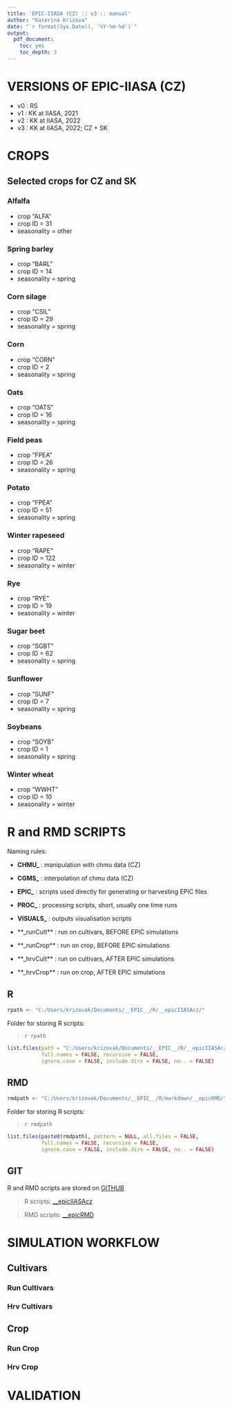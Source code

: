```yaml
---
title: 'EPIC-IIASA (CZ) :: v3 :: manual'
author: "Katerina Krizova"
date: "`r format(Sys.Date(), '%Y-%m-%d')`"
output: 
  pdf_document: 
    toc: yes
    toc_depth: 3
---
```


\newpage 

# VERSIONS OF EPIC-IIASA (CZ)

* v0 : RS
* v1 : KK at IIASA, 2021
* v2 : KK at IIASA, 2022
* v3 : KK at IIASA, 2022; CZ + SK


\newpage 

# CROPS

## Selected crops for CZ and SK

### Alfalfa

* crop "ALFA"
* crop ID = 31 
* seasonality = other

### Spring barley

* crop "BARL"
* crop ID = 14 
* seasonality = spring

### Corn silage

* crop "CSIL"
* crop ID = 29 
* seasonality = spring

### Corn 

* crop "CORN"
* crop ID = 2 
* seasonality = spring

### Oats 

* crop "OATS"
* crop ID = 16 
* seasonality = spring

### Field peas 

* crop "FPEA"
* crop ID = 26
* seasonality = spring

### Potato

* crop "FPEA"
* crop ID = 51
* seasonality = spring

### Winter rapeseed 

* crop "RAPE"
* crop ID = 122
* seasonality = winter

### Rye

* crop "RYE"
* crop ID = 19
* seasonality = winter

### Sugar beet 

* crop "SGBT"
* crop ID = 62
* seasonality = spring

### Sunflower 

* crop "SUNF"
* crop ID = 7
* seasonality = spring

### Soybeans 

* crop "SOYB"
* crop ID = 1
* seasonality = spring

### Winter wheat

* crop "WWHT"
* crop ID = 10
* seasonality = winter


\newpage

# R and RMD SCRIPTS

Naming rules:


* **CHMU_** : manipulation with chmu data (CZ)
* **CGMS_** : interpolation of chmu data (CZ)
* **EPIC_** : scripts used directly for generating or harvesting EPIC files
* **PROC_** : processing scripts, short, usually one time runs
* **VISUALS_** : outputs visualisation scripts

* **_runCult** : run on cultivars, BEFORE EPIC simulations
* **_runCrop** : run on crop, BEFORE EPIC simulations

* **_hrvCult** : run on cultivars, AFTER EPIC simulations
* **_hrvCrop** : run on crop, AFTER EPIC simulations


## R

```r
rpath <- "C:/Users/krizovak/Documents/__EPIC__/R/__epicIIASAcz/"
```

Folder for storing R scripts:

> `r rpath`

```r
list.files(path = "C:/Users/krizovak/Documents/__EPIC__/R/__epicIIASAcz/", pattern = NULL, all.files = FALSE,
           full.names = FALSE, recursive = FALSE,
           ignore.case = FALSE, include.dirs = FALSE, no.. = FALSE)

```


## RMD

```r
rmdpath <- "C:/Users/krizovak/Documents/__EPIC__/R/markdown/__epicRMD/"
```

Folder for storing R scripts:

> `r rmdpath`


```r
list.files(paste0(rmdpath), pattern = NULL, all.files = FALSE,
           full.names = FALSE, recursive = FALSE,
           ignore.case = FALSE, include.dirs = FALSE, no.. = FALSE)

```


## GIT

R and RMD scripts are stored on [GITHUB](https://github.com/about)

> R scripts: [__epicIIASAcz](https://github.com/krizovakk/__epicIIASAcz)
 
> RMD scripts: [__epicRMD](https://github.com/krizovakk/__epicRMD)

\newpage

# SIMULATION WORKFLOW

## Cultivars

### Run Cultivars

### Hrv Cultivars

## Crop

### Run Crop

### Hrv Crop

\newpage

# VALIDATION

